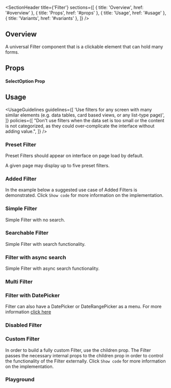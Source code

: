 

<Meta of={FilterStories} />

<SectionHeader
  title={'Filter'}
  sections={[
    { title: 'Overview', href: '#overview' },
    { title: 'Props', href: '#props' },
    { title: 'Usage', href: '#usage' },
    { title: 'Variants', href: '#variants' },
  ]}
/>

## Overview

A universal Filter component that is a clickable element that can hold many forms.

## Props

<ArgTypes of={Filter} />

#### SelectOption Prop

<ArgTypes of={SelectOptionDummyStory} />

## Usage

<UsageGuidelines
  guidelines={[
    'Use filters for any screen with many similar elements (e.g. data tables, card based views, or any list-type page)',
  ]}
  policies={[
    "Don't use filters when the data set is too small or the content is not categorized, as they could over-complicate the interface without adding value.",
  ]}
/>

<SubsectionHeader title="Variants" />

### Preset Filter

Preset Filters should appear on interface on page load by default.

<Tip>A given page may display up to five preset filters.</Tip>

<Canvas of={FilterStories.PresetFilter} />

### Added Filter

In the example below a suggested use case of Added Filters is demonstrated.
Click `Show code` for more information on the implementation.

<Canvas of={FilterStories.AddedFilter} />

### Simple Filter

Simple Filter with no search.

<Canvas of={FilterStories.SimpleFilter} />

### Searchable Filter

Simple Filter with search functionality.

<Canvas of={FilterStories.SearchableFilter} />

### Filter with async search

Simple Filter with async search functionality.

<Canvas of={FilterStories.AsyncFilter} />

### Multi Filter

<Canvas of={FilterStories.MultiFilter} />

### Filter with DatePicker

Filter can also have a DatePicker or DateRangePicker as a menu.
For more information [click here](../?path=/story/updated-components-fields-datepicker--date-picker-with-filter)

<Canvas of={FilterStories.FilterWithDatePicker} />

### Disabled Filter

<Canvas of={FilterStories.DisabledFilter} />

### Custom Filter

In order to build a fully custom Filter, use the children prop. The Filter passes the necessary internal props to the children prop in order to control the functionality of the Filter externally.
Click `Show code` for more information on the implementation.

<Canvas of={FilterStories.CustomFilter} />

### Playground

<Canvas of={FilterStories.Playground} />
